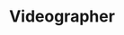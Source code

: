 ---
name: Sophia Stueven 
active: false
title: Videographer
excerpt: "The amazing Sophia Stueven. Sophia was a Videographer for Pixel Bakery. She has since moved on, but her impact still remains."
details:
  - almaMater: University of Nebraska-Lincoln
  - pronoun: she/her
  - joinedPB: May 2021
socials:
headshotFun: /img/team/pixel-bakery-sophia-stueven-silly.jpg
headshotSmiling: /img/team/pixel-bakery-sophia-stueven-silly.jpg
avatar: /img/team/pixel-bakery-sophia-stueven-avatar.jpg
headshotSerious: /img/team/pixel-bakery-sophia-stueven-silly.jpg
---